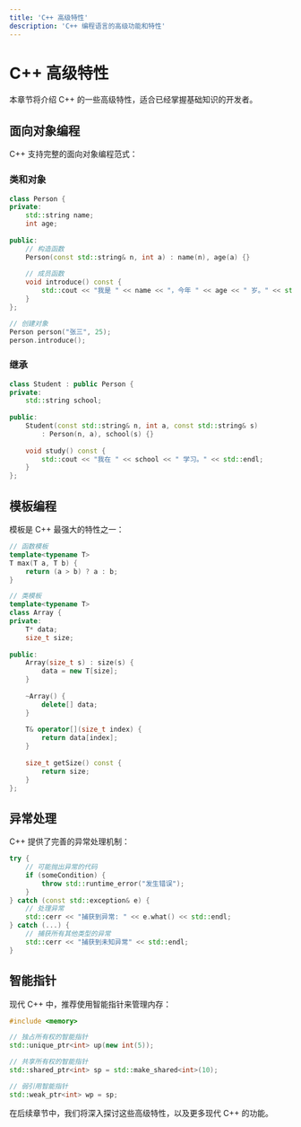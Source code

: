 ```yaml
---
title: 'C++ 高级特性'
description: 'C++ 编程语言的高级功能和特性'
---
```


# C++ 高级特性

本章节将介绍 C++ 的一些高级特性，适合已经掌握基础知识的开发者。

## 面向对象编程

C++ 支持完整的面向对象编程范式：

### 类和对象

```cpp
class Person {
private:
    std::string name;
    int age;
    
public:
    // 构造函数
    Person(const std::string& n, int a) : name(n), age(a) {}
    
    // 成员函数
    void introduce() const {
        std::cout << "我是 " << name << "，今年 " << age << " 岁。" << std::endl;
    }
};

// 创建对象
Person person("张三", 25);
person.introduce();
```

### 继承

```cpp
class Student : public Person {
private:
    std::string school;
    
public:
    Student(const std::string& n, int a, const std::string& s)
        : Person(n, a), school(s) {}
        
    void study() const {
        std::cout << "我在 " << school << " 学习。" << std::endl;
    }
};
```

## 模板编程

模板是 C++ 最强大的特性之一：

```cpp
// 函数模板
template<typename T>
T max(T a, T b) {
    return (a > b) ? a : b;
}

// 类模板
template<typename T>
class Array {
private:
    T* data;
    size_t size;
    
public:
    Array(size_t s) : size(s) {
        data = new T[size];
    }
    
    ~Array() {
        delete[] data;
    }
    
    T& operator[](size_t index) {
        return data[index];
    }
    
    size_t getSize() const {
        return size;
    }
};
```

## 异常处理

C++ 提供了完善的异常处理机制：

```cpp
try {
    // 可能抛出异常的代码
    if (someCondition) {
        throw std::runtime_error("发生错误");
    }
} catch (const std::exception& e) {
    // 处理异常
    std::cerr << "捕获到异常: " << e.what() << std::endl;
} catch (...) {
    // 捕获所有其他类型的异常
    std::cerr << "捕获到未知异常" << std::endl;
}
```

## 智能指针

现代 C++ 中，推荐使用智能指针来管理内存：

```cpp
#include <memory>

// 独占所有权的智能指针
std::unique_ptr<int> up(new int(5));

// 共享所有权的智能指针
std::shared_ptr<int> sp = std::make_shared<int>(10);

// 弱引用智能指针
std::weak_ptr<int> wp = sp;
```

在后续章节中，我们将深入探讨这些高级特性，以及更多现代 C++ 的功能。
